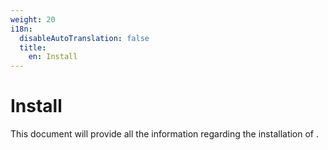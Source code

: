 ```yaml
---
weight: 20
i18n:
  disableAutoTranslation: false
  title:
    en: Install
---
```


# Install

This document will provide all the information regarding the installation of <ProductShortBrand />.

<Overview overviewHeaders={[]} />
